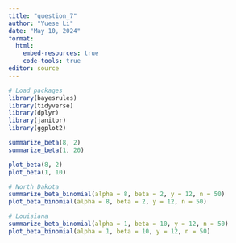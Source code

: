 ```yaml
---
title: "question_7"
author: "Yuese Li"
date: "May 10, 2024"
format: 
  html: 
    embed-resources: true
    code-tools: true
editor: source
---
```



```r
# Load packages
library(bayesrules)
library(tidyverse)
library(dplyr)
library(janitor)
library(ggplot2)
```

```r
summarize_beta(8, 2)
summarize_beta(1, 20)
```

```r
plot_beta(8, 2)
plot_beta(1, 10)
```
```r
# North Dakota
summarize_beta_binomial(alpha = 8, beta = 2, y = 12, n = 50)
plot_beta_binomial(alpha = 8, beta = 2, y = 12, n = 50)
```

```r
# Louisiana
summarize_beta_binomial(alpha = 1, beta = 10, y = 12, n = 50)
plot_beta_binomial(alpha = 1, beta = 10, y = 12, n = 50)
```


